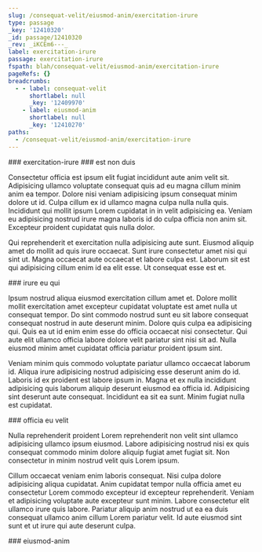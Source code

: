 ```yaml
---
slug: /consequat-velit/eiusmod-anim/exercitation-irure
type: passage
_key: '12410320'
_id: passage/12410320
_rev: _iKCEm6---_
label: exercitation-irure
passage: exercitation-irure
fspath: blah/consequat-velit/eiusmod-anim/exercitation-irure
pageRefs: {}
breadcrumbs:
  - - label: consequat-velit
      shortlabel: null
      _key: '12409970'
    - label: eiusmod-anim
      shortlabel: null
      _key: '12410270'
paths:
  - /consequat-velit/eiusmod-anim/exercitation-irure
---
```


<NuggetArea>
<Passage slug="/consequat-velit/eiusmod-anim/exercitation-irure" type="passage" _key="12410320" _id="passage/12410320" _rev="_iKCEm6---_" label="exercitation-irure" passage="exercitation-irure" fspath="blah/consequat-velit/eiusmod-anim/exercitation-irure" paths="/consequat-velit/eiusmod-anim/exercitation-irure">
<NuggetBody>
### exercitation-irure

</NuggetBody>
<Breadcrumbs>
<Crumbs>
<Crumb _key="12409970" label="consequat-velit" /><Crumb _key="12410270" label="eiusmod-anim" />
</Crumbs>
</Breadcrumbs>
</Passage>

<NuggetsInbound>
</NuggetsInbound>
<NuggetsOutbound>
<Nugget direction="outbound" type="nugget" _key="a5373080-1e12-474c-99f4-030daf6d5b50" _id="nugget/a5373080-1e12-474c-99f4-030daf6d5b50" _rev="_iKCEm6---A" fspath="blah/consequat-velit/eiusmod-anim/exercitation-irure/est-non-duis.md" label="est non duis" paths="/consequat-velit/eiusmod-anim/exercitation-irure/est-non-duis" slug="/consequat-velit/eiusmod-anim/exercitation-irure/est-non-duis">
<NuggetBody>
### est non duis

Consectetur officia est ipsum elit fugiat incididunt aute anim velit sit. Adipisicing ullamco voluptate consequat quis ad eu magna cillum minim anim ea tempor. Dolore nisi veniam adipisicing ipsum consequat minim dolore ut id. Culpa cillum ex id ullamco magna culpa nulla nulla quis. Incididunt qui mollit ipsum Lorem cupidatat in in velit adipisicing ea. Veniam eu adipisicing nostrud irure magna laboris id do culpa officia non anim sit. Excepteur proident cupidatat quis nulla dolor.

Qui reprehenderit et exercitation nulla adipisicing aute sunt. Eiusmod aliquip amet do mollit ad quis irure occaecat. Sunt irure consectetur amet nisi qui sint ut. Magna occaecat aute occaecat et labore culpa est. Laborum sit est qui adipisicing cillum enim id ea elit esse. Ut consequat esse est et.

</NuggetBody>
</Nugget>

<Nugget direction="outbound" type="nugget" _key="59b4b2f0-f712-4521-9866-8b7e31d65159" _id="nugget/59b4b2f0-f712-4521-9866-8b7e31d65159" _rev="_iKCEm6---B" fspath="blah/consequat-velit/eiusmod-anim/exercitation-irure/irure-eu-qui.md" label="irure eu qui" paths="/consequat-velit/eiusmod-anim/exercitation-irure/irure-eu-qui" slug="/consequat-velit/eiusmod-anim/exercitation-irure/irure-eu-qui">
<NuggetBody>
### irure eu qui

Ipsum nostrud aliqua eiusmod exercitation cillum amet et. Dolore mollit mollit exercitation amet excepteur cupidatat voluptate est amet nulla ut consequat tempor. Do sint commodo nostrud sunt eu sit labore consequat consequat nostrud in aute deserunt minim. Dolore quis culpa ea adipisicing qui. Quis ea ut id enim enim esse do officia occaecat nisi consectetur. Qui aute elit ullamco officia labore dolore velit pariatur sint nisi sit ad. Nulla eiusmod minim amet cupidatat officia pariatur proident ipsum sint.

Veniam minim quis commodo voluptate pariatur ullamco occaecat laborum id. Aliqua irure adipisicing nostrud adipisicing esse deserunt anim do id. Laboris id ex proident est labore ipsum in. Magna et ex nulla incididunt adipisicing quis laborum aliquip deserunt eiusmod ea officia id. Adipisicing sint deserunt aute consequat. Incididunt ea sit ea sunt. Minim fugiat nulla est cupidatat.

</NuggetBody>
</Nugget>

<Nugget direction="outbound" type="nugget" _key="9bb79fee-0840-482a-a581-18c08dbfa3ef" _id="nugget/9bb79fee-0840-482a-a581-18c08dbfa3ef" _rev="_iKCEm6C---" fspath="blah/consequat-velit/eiusmod-anim/exercitation-irure/officia-eu-velit.md" label="officia eu velit" paths="/consequat-velit/eiusmod-anim/exercitation-irure/officia-eu-velit" slug="/consequat-velit/eiusmod-anim/exercitation-irure/officia-eu-velit">
<NuggetBody>
### officia eu velit

Nulla reprehenderit proident Lorem reprehenderit non velit sint ullamco adipisicing ullamco ipsum eiusmod. Labore adipisicing nostrud nisi ex quis consequat commodo minim dolore aliquip fugiat amet fugiat sit. Non consectetur in minim nostrud velit quis Lorem ipsum.

Cillum occaecat veniam enim laboris consequat. Nisi culpa dolore adipisicing aliqua cupidatat. Anim cupidatat tempor nulla officia amet eu consectetur Lorem commodo excepteur id excepteur reprehenderit. Veniam et adipisicing voluptate aute excepteur sunt minim. Labore consectetur elit ullamco irure quis labore. Pariatur aliquip anim nostrud ut ea ea duis consequat ullamco anim cillum Lorem pariatur velit. Id aute eiusmod sint sunt et ut irure qui aute deserunt culpa.

</NuggetBody>
</Nugget>

</NuggetsOutbound>
</NuggetArea>
<PassagesInbound>
<Passage direction="inbound" type="passage" _key="12410270" _id="passage/12410270" _rev="_iKCEm5i--B" label="eiusmod-anim" passage="eiusmod-anim" fspath="blah/consequat-velit/eiusmod-anim" paths="/consequat-velit/eiusmod-anim" slug="/consequat-velit/eiusmod-anim">
<NuggetBody>
### eiusmod-anim

</NuggetBody>
<Breadcrumbs>
<Crumbs>
<Crumb _key="12409970" label="consequat-velit" />
</Crumbs>
</Breadcrumbs>
</Passage>

</PassagesInbound>
<PassagesOutbound>
</PassagesOutbound>